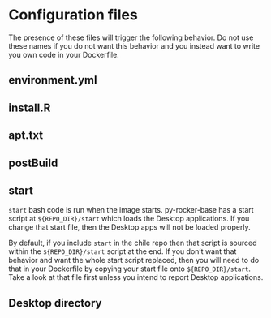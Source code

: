 # Configuration files

The presence of these files will trigger the following behavior. Do not use these names if you do not want this behavior and you instead want
to write you own code in your Dockerfile.

## environment.yml

## install.R

## apt.txt

## postBuild

## start

`start` bash code is run when the image starts. py-rocker-base has a start script at `${REPO_DIR}/start` which loads the Desktop applications. If you change that start file, then the Desktop apps will not be loaded properly. 

By default, if you include `start` in the chile repo then that script is sourced within the `${REPO_DIR}/start` script at the end. If you don't want that behavior and want the whole start script replaced, then you will need to do that in your Dockerfile by copying your start file onto `${REPO_DIR}/start`.  Take a look at that file first unless you intend to report Desktop applications.

## Desktop directory

